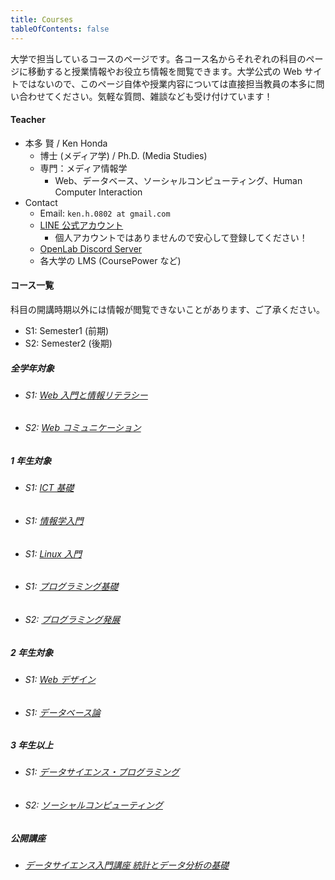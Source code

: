 ```yaml
---
title: Courses
tableOfContents: false
---
```


大学で担当しているコースのページです。各コース名からそれぞれの科目のページに移動すると授業情報やお役立ち情報を閲覧できます。大学公式の Web サイトではないので、このページ自体や授業内容については直接担当教員の本多に問い合わせてください。気軽な質問、雑談なども受け付けています！

#### Teacher

- 本多 賢 / Ken Honda
  - 博士 (メディア学) / Ph.D. (Media Studies)
  - 専門：メディア情報学
    - Web、データベース、ソーシャルコンピューティング、Human Computer Interaction
- Contact
  - Email: `ken.h.0802 at gmail.com`
  - [LINE 公式アカウント](https://lin.ee/dk4a8Me)
    - 個人アカウントではありませんので安心して登録してください！
  - [OpenLab Discord Server](https://discord.gg/FxW5G2PCJF)
  - 各大学の LMS (CoursePower など)

#### コース一覧

科目の開講時期以外には情報が閲覧できないことがあります、ご了承ください。

- S1: Semester1 (前期)
- S2: Semester2 (後期)

##### 全学年対象

- ###### S1: [Web 入門と情報リテラシー](./gsc/s1_weblit/)
- ###### S2: [Web コミュニケーション](./gsc/s2_webcom/)

##### 1 年生対象

- ###### S1: [ICT 基礎](./gms/s1_ict/)
- ###### S1: [情報学入門](./gms/s1_informatics/)
- ###### S1: [Linux 入門]()
- ###### S1: [プログラミング基礎]()
- ###### S2: [プログラミング発展]()

##### 2 年生対象

- ###### S1: [Web デザイン]()
- ###### S1: [データベース論]()

##### 3 年生以上

- ###### S1: [データサイエンス・プログラミング]()
- ###### S2: [ソーシャルコンピューティング]()

##### 公開講座

- ###### [データサイエンス入門講座 統計とデータ分析の基礎](https://komazawa-u.sa-advance.com/lectures/view/23)
